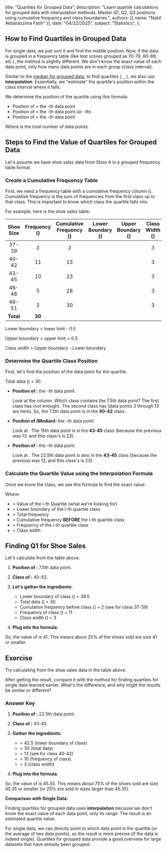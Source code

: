   title: "Quartiles for Grouped Data",
  description: "Learn quartile calculations for grouped data with interpolation methods. Master Q1, Q2, Q3 positions using cumulative frequency and class boundaries.",
  authors: [{ name: "Nabil Akbarazzima Fatih" }],
  date: "04/22/2025",
  subject: "Statistics",
};

## How to Find Quartiles in Grouped Data

For single data, we just sort it and find the middle position. Now, if the data is grouped in a frequency table (like test scores grouped as 70-79, 80-89, etc.), the method is slightly different. We don't know the exact value of each data point, only how many data points are in each group (class interval).

Similar to the [median for grouped data](/subject/high-school/10/mathematics/statistics/median-mode-group-data), to find quartiles (<InlineMath math="Q_1" />, <InlineMath math="Q_2" />, <InlineMath math="Q_3" />), we also use **interpolation**. Essentially, we "estimate" the quartile's position within the class interval where it falls.

We determine the position of the quartile using this formula:

- Position of <InlineMath math="Q_1" /> = the <InlineMath math="\frac{1}{4}n" />-th data point
- Position of <InlineMath math="Q_2" /> = the <InlineMath math="\frac{2}{4}n" />-th data point (or <InlineMath math="\frac{1}{2}n" />-th)
- Position of <InlineMath math="Q_3" /> = the <InlineMath math="\frac{3}{4}n" />-th data point

Where <InlineMath math="n" /> is the total number of data points.

## Steps to Find the Value of Quartiles for Grouped Data

Let's assume we have shoe sales data from Store A in a grouped frequency table format.

### Create a Cumulative Frequency Table

First, we need a frequency table with a cumulative frequency column (<InlineMath math="F_k" />). Cumulative frequency is the sum of frequencies from the first class up to that class. This is important to know which class the quartile falls into.

For example, here is the shoe sales table:

| Shoe Size | Frequency (<InlineMath math="f" />) | Cumulative Frequency (<InlineMath math="F_k" />) | Lower Boundary (<InlineMath math="T_b" />) | Upper Boundary (<InlineMath math="T_a" />) | Class Width (<InlineMath math="p" />) |
| :-------: | :---------------------------------: | :----------------------------------------------: | :----------------------------------------: | :----------------------------------------: | :-----------------------------------: |
|   37-39   |                  2                  |                        2                         |      <InlineMath math="\leq 36.5" />       |      <InlineMath math="\leq 39.5" />       |                   3                   |
|   40-42   |                 11                  |                        13                        |      <InlineMath math="\leq 39.5" />       |      <InlineMath math="\leq 42.5" />       |                   3                   |
|   43-45   |                 10                  |                        23                        |      <InlineMath math="\leq 42.5" />       |      <InlineMath math="\leq 45.5" />       |                   3                   |
|   46-48   |                  5                  |                        28                        |      <InlineMath math="\leq 45.5" />       |      <InlineMath math="\leq 48.5" />       |                   3                   |
|   49-51   |                  2                  |                        30                        |      <InlineMath math="\leq 48.5" />       |      <InlineMath math="\leq 51.5" />       |                   3                   |
| **Total** |               **30**                |                                                  |                                            |                                            |                                       |

Lower boundary = lower limit - 0.5

Upper boundary = upper limit + 0.5

Class width = Upper boundary - Lower boundary

### Determine the Quartile Class Position

First, let's find the position of the data point for the quartile.

Total data (<InlineMath math="n" />) = 30.

- **Position of <InlineMath math="Q_1" />:** the <InlineMath math="\frac{1}{4} \times 30 = 7.5" />-th data point.

  Look at the <InlineMath math="F_k" /> column. Which class contains the 7.5th data point? The first class has <InlineMath math="F_k = 2" /> (not enough). The second class has <InlineMath math="F_k = 13" /> (data points 3 through 13 are here). So, the 7.5th data point is in the **40-42** class.

- **Position of <InlineMath math="Q_2" /> (Median):** the <InlineMath math="\frac{1}{2} \times 30 = 15" />-th data point.

  Look at <InlineMath math="F_k" />. The 15th data point is in the **43-45** class (because the previous <InlineMath math="F_k" /> was 13, and this class's <InlineMath math="F_k" /> is 23).

- **Position of <InlineMath math="Q_3" />:** the <InlineMath math="\frac{3}{4} \times 30 = 22.5" />-th data point.

  Look at <InlineMath math="F_k" />. The 22.5th data point is also in the **43-45** class (because the previous <InlineMath math="F_k" /> was 13, and this class's <InlineMath math="F_k" /> is 23).

### Calculate the Quartile Value using the Interpolation Formula

Once we know the class, we use this formula to find the exact value:

<BlockMath math="Q_i = T_b + \left( \frac{\frac{i}{4}n - F_{kum}}{f_i} \right) p" />

Where:

- <InlineMath math="Q_i" /> = Value of the i-th Quartile (what we're looking for)
- <InlineMath math="T_b" /> = Lower boundary of the i-th quartile class
- <InlineMath math="n" /> = Total frequency
- <InlineMath math="F_{kum}" /> = Cumulative frequency **BEFORE** the i-th quartile
  class
- <InlineMath math="f_i" /> = Frequency of the i-th quartile class
- <InlineMath math="p" /> = Class width

## Finding Q1 for Shoe Sales

Let's calculate <InlineMath math="Q_1" /> from the table above.

1.  **Position of <InlineMath math="Q_1" />:** 7.5th data point.
2.  **Class of <InlineMath math="Q_1" />:** 40-42.
3.  **Let's gather the ingredients:**
    - Lower boundary of <InlineMath math="Q_1" /> class (<InlineMath math="T_b" />) = 39.5
    - Total data (<InlineMath math="n" />) = 30
    - Cumulative frequency before <InlineMath math="Q_1" /> class (<InlineMath math="F_{kum}" />) = 2 (see <InlineMath math="F_k" /> for class 37-39)
    - Frequency of <InlineMath math="Q_1" /> class (<InlineMath math="f_1" />) = 11
    - Class width (<InlineMath math="p" />) = 3
4.  **Plug into the formula:**

    <div className="flex flex-col gap-4">
      <BlockMath math="Q_1 = T_b + \left( \frac{\frac{1}{4}n - F_{kum}}{f_1} \right) p" />
      <BlockMath math="Q_1 = 39.5 + \left( \frac{7.5 - 2}{11} \right) 3" />
      <BlockMath math="Q_1 = 39.5 + \left( \frac{5.5}{11} \right) 3" />
      <BlockMath math="Q_1 = 39.5 + (0.5) \times 3" />
      <BlockMath math="Q_1 = 39.5 + 1.5" />
      <BlockMath math="Q_1 = 41" />
    </div>

So, the value of <InlineMath math="Q_1" /> is 41. This means about 25% of the shoes sold are size 41 or smaller.

## Exercise

Try calculating <InlineMath math="Q_3" /> from the shoe sales data in the table above.

After getting the result, compare it with the method for finding quartiles for single data learned earlier. What's the difference, and why might the results be similar or different?

### Answer Key

1.  **Position of <InlineMath math="Q_3" />:** 22.5th data point.
2.  **Class of <InlineMath math="Q_3" />:** 43-45.
3.  **Gather the ingredients:**

    - <InlineMath math="T_b" /> = 42.5 (lower boundary of <InlineMath math="Q_3" /> class)
    - <InlineMath math="n" /> = 30 (total data)
    - <InlineMath math="F_{kum}" /> = 13 (see <InlineMath math="F_k" /> for class
      40-42)
    - <InlineMath math="f_3" /> = 10 (frequency of <InlineMath math="Q_3" /> class)
    - <InlineMath math="p" /> = 3 (class width)

4.  **Plug into the formula:**

    <div className="flex flex-col gap-4">
      <BlockMath math="Q_3 = T_b + \left( \frac{\frac{3}{4}n - F_{kum}}{f_3} \right) p" />
      <BlockMath math="Q_3 = 42.5 + \left( \frac{22.5 - 13}{10} \right) 3" />
      <BlockMath math="Q_3 = 42.5 + \left( \frac{9.5}{10} \right) 3" />
      <BlockMath math="Q_3 = 42.5 + (0.95) \times 3" />
      <BlockMath math="Q_3 = 42.5 + 2.85" />
      <BlockMath math="Q_3 = 45.35" />
    </div>

So, the value of <InlineMath math="Q_3" /> is 45.35. This means about 75% of the shoes sold are size 45.35 or smaller (or 25% are sold in sizes larger than 45.35).

**Comparison with Single Data:**

Finding quartiles for grouped data uses **interpolation** because we don't know the exact value of each data point, only its range. The result is an estimated quartile value.

For single data, we can directly point to which data point is the quartile (or the average of two data points), so the result is more precise (if the data is indeed single). Quartiles for grouped data provide a good overview for large datasets that have already been grouped.
